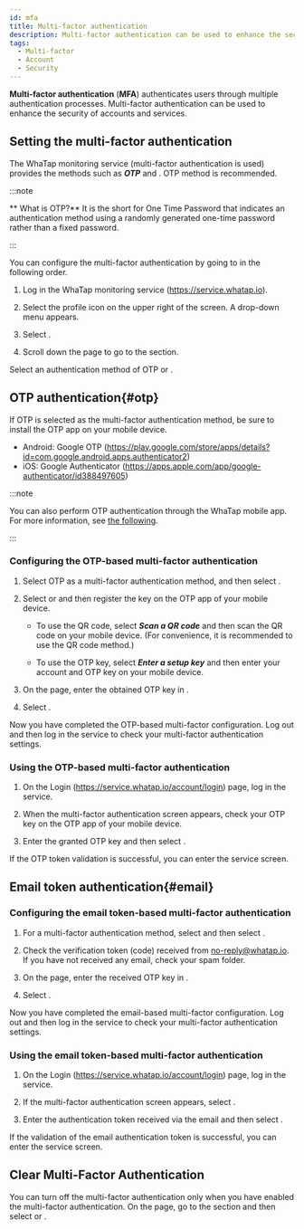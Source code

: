 ```yaml
---
id: mfa
title: Multi-factor authentication
description: Multi-factor authentication can be used to enhance the security of accounts and services.
tags:
  - Multi-factor
  - Account
  - Security
---
```


**Multi-factor authentication** (**MFA**) authenticates users through multiple authentication processes. Multi-factor authentication can be used to enhance the security of accounts and services.

## Setting the multi-factor authentication

The WhaTap monitoring service (multi-factor authentication is used) provides the methods such as **_OTP_** and <Cmdname sid="email" className="uitext" />. OTP method is recommended.

:::note

** What is OTP?** It is the short for One Time Password that indicates an authentication method using a randomly generated one-time password rather than a fixed password.

:::

You can configure the multi-factor authentication by going to <Cmdname sid="manage_account_info" className="uitext" /> in the following order.

1.  Log in the WhaTap monitoring service (https://service.whatap.io).

2.  Select the profile icon on the upper right of the screen. A drop-down menu appears.

3.  Select <Cmdname sid="manage_account_info" className="uitext" />.

4.  Scroll down the page to go to the <Cmdname sid="two_factor_auth" className="uitext" /> section.

    <ImgLang img='account-mfa-section.png' desc='Multi-factor authentication' />

Select an authentication method of <Link to="#otp"><span class="uitext">OTP</span></Link> or <Link to="#email"><Cmdname sid="email" /></Link>.

## OTP authentication{#otp}

If OTP is selected as the multi-factor authentication method, be sure to install the OTP app on your mobile device.

-   Android: Google OTP (https://play.google.com/store/apps/details?id=com.google.android.apps.authenticator2)
-   iOS: Google Authenticator (https://apps.apple.com/app/google-authenticator/id388497605)

:::note

You can also perform OTP authentication through the WhaTap mobile app. For more information, see [the following](../mobile-app#mobileotp).

:::

### Configuring the OTP-based multi-factor authentication

<ImgLang img='account-mfa-otp.png' desc='OTP authentication selection' />

1.  Select <span class="uitext">OTP</span> as a multi-factor authentication method, and then select <Cmdname sid="create_otp_key" className="uitext" />.

2.  Select <Cmdname sid="qr_code_url" className="uitext" /> or <Cmdname sid="otp_key" className="uitext" /> and then register the key on the OTP app of your mobile device.

    -   To use the QR code, select **_Scan a QR code_** and then scan the QR code on your mobile device. (For convenience, it is recommended to use the QR code method.)

    -   To use the OTP key, select **_Enter a setup key_** and then enter your account and OTP key on your mobile device.

    <ImgLang img='account-mfa-google.png' desc='Google OTP app' />

3.  On the <Cmdname sid="manage_account_info" className="uitext" /> page, enter the obtained OTP key in <Cmdname sid="authentication" className="uitext" />. 

4.  Select <Cmdname sid="validate_otp_token" className="uitext" />.

Now you have completed the OTP-based multi-factor configuration. Log out and then log in the service to check your multi-factor authentication settings.

### Using the OTP-based multi-factor authentication

1.  On the Login (https://service.whatap.io/account/login) page, log in the service.

2.  When the multi-factor authentication screen appears, check your OTP key on the OTP app of your mobile device.

3.  Enter the granted OTP key and then select <Cmdname sid="validate_otp_token" className="b600" />.

If the OTP token validation is successful, you can enter the service screen.

## Email token authentication{#email}

### Configuring the email token-based multi-factor authentication

<ImgLang img='account-mfa-email.png' desc='Email authentication selection' />

1.  For a multi-factor authentication method, select <Cmdname sid="email" className="uitext" /> and then select <Cmdname sid="send_auth_token_mail" className="uitext" />.

2.  Check the verification token (code) received from no-reply@whatap.io. If you have not received any email, check your spam folder.

3.  On the <Cmdname sid="manage_account_info" className="uitext" /> page, enter the received OTP key in <Cmdname sid="authentication" className="uitext" />. 

4.  Select <Cmdname sid="validate_email_token" className="b600" />.

Now you have completed the email-based multi-factor configuration. Log out and then log in the service to check your multi-factor authentication settings.

### Using the email token-based multi-factor authentication

1.  On the Login (https://service.whatap.io/account/login) page, log in the service.

2.  If the multi-factor authentication screen appears, select <Cmdname sid="send_auth_token_mail" className="uitext" />.

3.  Enter the authentication token received via the email and then select <Cmdname sid="validate_email_token" className="uitext" />.

If the validation of the email authentication token is successful, you can enter the service screen.

## Clear Multi-Factor Authentication

<ImgLang img='account-mfa-disable.png' desc='Clear Multi-Factor Authentication' />

You can turn off the multi-factor authentication only when you have enabled the multi-factor authentication. On the <Link to="https://service.whatap.io/v2/account/management"><Cmdname sid="manage_account_info" /></Link> page, go to the <Cmdname sid="two_factor_auth" className="uitext" /> section and then select <Cmdname sid="clear_multi_factor" className="uitext" /> or <Cmdname sid="clear_otp_key" className="uitext" />.
